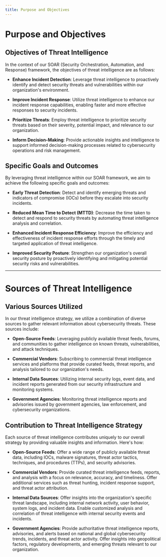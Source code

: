 ```yaml
---
title: Purpose and Objectives
---
```


# Purpose and Objectives

## Objectives of Threat Intelligence

In the context of our SOAR (Security Orchestration, Automation, and Response) framework, the objectives of threat intelligence are as follows:

- **Enhance Incident Detection**: Leverage threat intelligence to proactively identify and detect security threats and vulnerabilities within our organization's environment.
  
- **Improve Incident Response**: Utilize threat intelligence to enhance our incident response capabilities, enabling faster and more effective responses to security incidents.

- **Prioritize Threats**: Employ threat intelligence to prioritize security threats based on their severity, potential impact, and relevance to our organization.

- **Inform Decision-Making**: Provide actionable insights and intelligence to support informed decision-making processes related to cybersecurity operations and risk management.

## Specific Goals and Outcomes

By leveraging threat intelligence within our SOAR framework, we aim to achieve the following specific goals and outcomes:

- **Early Threat Detection**: Detect and identify emerging threats and indicators of compromise (IOCs) before they escalate into security incidents.

- **Reduced Mean Time to Detect (MTTD)**: Decrease the time taken to detect and respond to security threats by automating threat intelligence analysis and correlation.

- **Enhanced Incident Response Efficiency**: Improve the efficiency and effectiveness of incident response efforts through the timely and targeted application of threat intelligence.

- **Improved Security Posture**: Strengthen our organization's overall security posture by proactively identifying and mitigating potential security risks and vulnerabilities.

---

# Sources of Threat Intelligence

## Various Sources Utilized

In our threat intelligence strategy, we utilize a combination of diverse sources to gather relevant information about cybersecurity threats. These sources include:

- **Open-Source Feeds**: Leveraging publicly available threat feeds, forums, and communities to gather intelligence on known threats, vulnerabilities, and attack techniques.

- **Commercial Vendors**: Subscribing to commercial threat intelligence services and platforms that provide curated feeds, threat reports, and analysis tailored to our organization's needs.

- **Internal Data Sources**: Utilizing internal security logs, event data, and incident reports generated from our security infrastructure and monitoring systems.

- **Government Agencies**: Monitoring threat intelligence reports and advisories issued by government agencies, law enforcement, and cybersecurity organizations.

## Contribution to Threat Intelligence Strategy

Each source of threat intelligence contributes uniquely to our overall strategy by providing valuable insights and information. Here's how:

- **Open-Source Feeds**: Offer a wide range of publicly available threat data, including IOCs, malware signatures, threat actor tactics, techniques, and procedures (TTPs), and security advisories.

- **Commercial Vendors**: Provide curated threat intelligence feeds, reports, and analysis with a focus on relevance, accuracy, and timeliness. Offer additional services such as threat hunting, incident response support, and threat actor attribution.

- **Internal Data Sources**: Offer insights into the organization's specific threat landscape, including internal network activity, user behavior, system logs, and incident data. Enable customized analysis and correlation of threat intelligence with internal security events and incidents.

- **Government Agencies**: Provide authoritative threat intelligence reports, advisories, and alerts based on national and global cybersecurity trends, incidents, and threat actor activity. Offer insights into geopolitical factors, regulatory developments, and emerging threats relevant to our organization.

